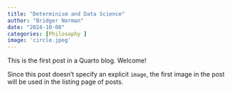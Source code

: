 ```yaml
---
title: "Determinism and Data Science"
author: "Bridger Norman"
date: "2024-10-08"
categories: [Philosophy ]
image: 'circle.jpeg'
---
```


This is the first post in a Quarto blog. Welcome!

<!-- ![](circle.jpeg) -->

Since this post doesn't specify an explicit `image`, the first image in the post will be used in the listing page of posts.

